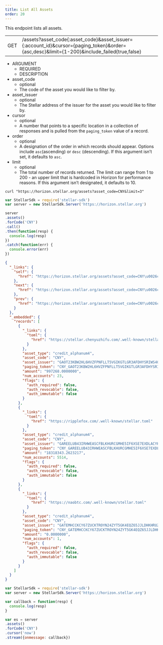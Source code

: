 ```yaml
---
title: List All Assets
order: 20
---
```



This endpoint lists all assets.

<Endpoint>

|     |                              |
| --- | ---------------------------- |
| GET | /assets?asset_code{:asset_code}&asset_issuer={:account_id}&cursor={paging_token}&order={asc,desc}&limit={1-200}&include_failed{true,false} |

</Endpoint>

<AttributeTable>

- ARGUMENT
  - REQUIRED
  - DESCRIPTION
- asset_code
  - optional
  - The code of the asset you would like to filter by.
- asset_issuer
  - optional
  - The Stellar address of the issuer for the asset you would like to filter by.
- cursor
  - optional
  - A number that points to a specific location in a collection of responses and is pulled from the `paging_token` value of a record.
- order
  - optional
  - A designation of the order in which records should appear. Options include `asc`(ascending) or `desc` (descending). If this argument isn’t set, it defaults to `asc`.
- limit
  - optional
  - The total number of records returned. The limit can range from 1 to 200 - an upper limit that is hardcoded in Horizon for performance reasons. If this argument isn’t designated, it defaults to 10.

</AttributeTable>

<CodeExample title="Example Request">

```curl
curl "https://horizon.stellar.org/assets?asset_code=CNY&limit=3"
```

```js
var StellarSdk = require('stellar-sdk')
var server = new StellarSdk.Server('https://horizon.stellar.org')

server
.assets()
.forCode('CNY')
.call()
.then(function(resp) {
  console.log(resp)
})
.catch(function(err) {
  console.error(err)
})
```

</CodeExample>

<ExampleResponse title="Example Response">

```json
{
  "_links": {
    "self": {
      "href": "https://horizon.stellar.org/assets?asset_code=CNY\u0026cursor=\u0026limit=3\u0026order=asc"
    },
    "next": {
      "href": "https://horizon.stellar.org/assets?asset_code=CNY\u0026cursor=CNY_GATEMHCCKCY67ZUCKTROYN24ZYT5GK4EQZ65JJLDHKHRUZI3EUEKMTCH_credit_alphanum4\u0026limit=3\u0026order=asc"
    },
    "prev": {
      "href": "https://horizon.stellar.org/assets?asset_code=CNY\u0026cursor=CNY_GAOT23KBW2HL6HVZFPNFLLT5VGIKGTLGR3AFDHYSRIWS4QKBYRPUW4N3_credit_alphanum4\u0026limit=3\u0026order=desc"
    }
  },
  "_embedded": {
    "records": [
      {
        "_links": {
          "toml": {
            "href": "https://stellar.chenyuzhifu.com/.well-known/stellar.toml"
          }
        },
        "asset_type": "credit_alphanum4",
        "asset_code": "CNY",
        "asset_issuer": "GAOT23KBW2HL6HVZFPNFLLT5VGIKGTLGR3AFDHYSRIWS4QKBYRPUW4N3",
        "paging_token": "CNY_GAOT23KBW2HL6HVZFPNFLLT5VGIKGTLGR3AFDHYSRIWS4QKBYRPUW4N3_credit_alphanum4",
        "amount": "997268.0000000",
        "num_accounts": 23,
        "flags": {
          "auth_required": false,
          "auth_revocable": false,
          "auth_immutable": false
        }
      },
      {
        "_links": {
          "toml": {
            "href": "https://ripplefox.com/.well-known/stellar.toml"
          }
        },
        "asset_type": "credit_alphanum4",
        "asset_code": "CNY",
        "asset_issuer": "GAREELUB43IRHWEASCFBLKHURCGMHE5IF6XSE7EXDLACYHGRHM43RFOX",
        "paging_token": "CNY_GAREELUB43IRHWEASCFBLKHURCGMHE5IF6XSE7EXDLACYHGRHM43RFOX_credit_alphanum4",
        "amount": "18318343.2623217",
        "num_accounts": 5514,
        "flags": {
          "auth_required": false,
          "auth_revocable": false,
          "auth_immutable": false
        }
      },
      {
        "_links": {
          "toml": {
            "href": "https://naobtc.com/.well-known/stellar.toml"
          }
        },
        "asset_type": "credit_alphanum4",
        "asset_code": "CNY",
        "asset_issuer": "GATEMHCCKCY67ZUCKTROYN24ZYT5GK4EQZ65JJLDHKHRUZI3EUEKMTCH",
        "paging_token": "CNY_GATEMHCCKCY67ZUCKTROYN24ZYT5GK4EQZ65JJLDHKHRUZI3EUEKMTCH_credit_alphanum4",
        "amount": "0.0000000",
        "num_accounts": 1,
        "flags": {
          "auth_required": false,
          "auth_revocable": false,
          "auth_immutable": false
        }
      }
    ]
  }
}
```

</ExampleResponse>

<CodeExample title="JavaScript Streaming Example">

```js
var StellarSdk = require('stellar-sdk')
var server = new StellarSdk.Server('https://horizon.stellar.org')

var callback = function(resp) {
  console.log(resp)
}

var es = server
.assets()
.forCode('CNY')
.cursor('now')
.stream({onmessage: callback})
```

</CodeExample>
